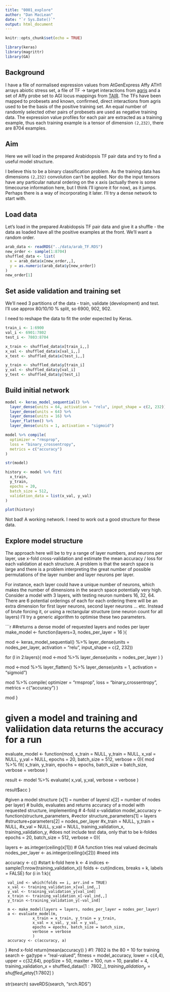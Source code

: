 ```yaml
---
title: "0001_explore"
author: "Dan MacLean"
date: "`r Sys.Date()`"
output: html_document
---
```


```r
knitr::opts_chunk$set(echo = TRUE)

library(keras)
library(magrittr)
library(GA)
```
## Background

I have a file of normalised expression values from AtGenExpress Affy ATH1 arrays abiotic stress set, a file of TF -> target interactions from [agris](https://agris-knowledgebase.org) and a set of Affy probe set to AGI locus mappings from [TAIR](http://arabidopsis.org). The TFs have been mapped to probesets and known, confirmed, direct interactions from agris used to be the basis of the positive training set. An equal number of randomly selected other pairs of probesets are used as negative training data. The expression value profiles for each pair are extracted as a training example, thus each training example is a tensor of dimension `(2,232)`, there are 8704 examples.

## Aim

Here we will load in the prepared Arabidopsis TF pair data and try to find a useful model structure.

I believe this to be a binary classification problem. As the training data has dimensions `(2,232)` convolution can't be applied. Nor do the input tensors have any particular natural ordering on the x axis (actually there is some timecourse information here, but I think I'll ignore it for now), as it jumps. Perhaps there is a way of incorporating it later.  I'll try a dense network to start with.


## Load data

Let's load in the prepared Arabidopsis TF pair data and give it a shuffle - the data as loaded have all the positive examples at the front. We'll want a random order.

```r
arab_data <- readRDS("../data/arab_TF.RDS")
new_order <- sample(1:8704)
shuffled_data <- list(
  x = arab_data$x[new_order,,],
  y = as.numeric(arab_data$y[new_order])
)
new_order[1]
```

## Set aside validation and training set

We'll need 3 partitions of the data - train, validate (development) and test. I'll use approx 80/10/10 % split, so 6900, 902, 902. 

I need to reshape the data to fit the order expected by Keras.

```r
train_i <- 1:6900
val_i <- 6901:7802
test_i <- 7803:8704

x_train <- shuffled_data$x[train_i,,] 
x_val <- shuffled_data$x[val_i,,]
x_test <- shuffled_data$x[test_i,,]

y_train <- shuffled_data$y[train_i]
y_val <- shuffled_data$y[val_i]
y_test <- shuffled_data$y[test_i]

```

## Build initial network

```r
model <- keras_model_sequential() %>%
  layer_dense(units = 64, activation = "relu", input_shape = c(2, 232))  %>%
  layer_dense(units = 64) %>%
  layer_dense(units = 16) %>%
  layer_flatten() %>%
  layer_dense(units = 1, activation = "sigmoid")

model %>% compile(
  optimizer = "rmsprop",
  loss = "binary_crossentropy",
  metrics = c("accuracy")
)

str(model)
```
```r
history <- model %>% fit(
  x_train,
  y_train,
  epochs = 20,
  batch_size = 512, 
  validation_data = list(x_val, y_val)
)

plot(history)
```

Not bad! A working network. I need to work out a good structure for these data. 

## Explore model structure


The approach here will be to try a range of layer numbers, and neurons per layer, use x-fold cross-validation and estimate the mean accuracy / loss for each validation at each structure. A problem is that the search space is large and there is a problem interpreting the great number of possible permutations of the layer number and layer neurons per layer.

For instance, each layer could have a unique number of neurons, which makes the number of dimensions in the search space potentially very high. Consider a model with 3 layers, with testing neuron numbers 16, 32, 64. There are 6 potential orderings of each for each ordering there will be an extra dimension for first layer neurons, second layer neurons ... etc. 
Instead of brute forcing it, or using a rectangular structure (one neuron count for all layers) I'll try a generic algorithm to optimise these two parameters.


```r

##returns a dense model of requested layers and nodes per layer
make_model <- function(layers=3, nodes_per_layer = 16 ){
  
  
  mod <- keras_model_sequential() %>%
    layer_dense(units = nodes_per_layer, activation = "relu", input_shape = c(2, 232))
  
  for (l in 2:layers){
    mod <-mod  %>%
      layer_dense(units = nodes_per_layer )
  }
  
  mod <-mod %>%
    layer_flatten() %>%
    layer_dense(units = 1, activation = "sigmoid")
  
  mod %>% compile(
    optimizer = "rmsprop",
    loss = "binary_crossentropy",
    metrics = c("accuracy")
  )
  
  mod
}

# given a model and training and valiidation data returns the accuracy for a run
evaluate_model <- function(mod, x_train = NULL, y_train = NULL, 
                           x_val = NULL, y_val = NULL, 
                           epochs = 20, batch_size = 512, 
                           verbose = 0){
  mod %>% fit(
    x_train,
    y_train,
    epochs = epochs,
    batch_size = batch_size,
    verbose = verbose
  )
  
  result <- model %>% evaluate(
    x_val,
    y_val,
    verbose = verbose
  )

  result$acc
}


#given a model structure (x[1] = number of layersl x[2] = number of nodes per layer)
# builds, evaluates and returns accuracy of a model with requested structure, implementing
# 4-fold x-validation
model_accuracy <- function(structure_parameters, #vector structure_parameters[1] = layers
                                                #structure+parameters[2] = nodes_per_layer
                           #x_train = NULL, y_train = NULL, 
                           #x_val = NULL, y_val = NULL,
                           training_validation_x, training_validation_y, #does not include test data, only that to be k-foldes
                           epochs = 20, batch_size = 512, 
                          verbose = 0){
  
   layers <- as.integer(ceiling(x[1])) # GA function tries real valued decimals
   nodes_per_layer <- as.integer(ceiling(x[2])) #need ints
   
   accuracy <- c()
   #start k-fold here
   k <- 4 
   indices <- sample(1:nrow(training_validation_x))
   folds <- cut(indices, breaks = k, labels = FALSE)
   for (i in 1:k){
     
     val_ind <- which(folds == i, arr.ind = TRUE)
     x_val <- training_validation_x[val_ind,,]
     y_val <- training_validation_y[val_ind]
     x_train <- training_validation_x[-val_ind,,]
     y_train <-training_validation_y[-val_ind]
   
     m <- make_model(layers = layers, nodes_per_layer = nodes_per_layer)
     a <- evaluate_model(m, 
                x_train = x_train, y_train = y_train, 
                x_val = x_val, y_val = y_val,
                epochs = epochs, batch_size = batch_size, 
                verbose = verbose
                ) 
     accuracy <- c(accuracy, a)
   }
   #end x-fold
  return(mean(accuracy))
}
#1: 7802 is the 80 + 10 for training
search <- ga(type = "real-valued",
              fitness = model_accuracy, 
              lower = c(4,4),
              upper = c(32,64),
              popSize = 50,
              maxiter = 100,
              run = 10,
              parallel = 4,
              training_validation_x = shuffled_data$x[1:7802,,],
              training_validation_y = shuffled_data$y[1:7802]
 )

 str(search)
 saveRDS(search, "srch.RDS")


